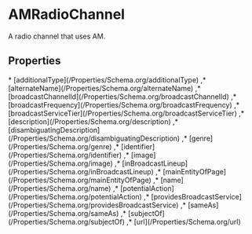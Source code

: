 # AMRadioChannel

A radio channel that uses AM.

## Properties

<Grid>
* [additionalType](/Properties/Schema.org/additionalType)
,* [alternateName](/Properties/Schema.org/alternateName)
,* [broadcastChannelId](/Properties/Schema.org/broadcastChannelId)
,* [broadcastFrequency](/Properties/Schema.org/broadcastFrequency)
,* [broadcastServiceTier](/Properties/Schema.org/broadcastServiceTier)
,* [description](/Properties/Schema.org/description)
,* [disambiguatingDescription](/Properties/Schema.org/disambiguatingDescription)
,* [genre](/Properties/Schema.org/genre)
,* [identifier](/Properties/Schema.org/identifier)
,* [image](/Properties/Schema.org/image)
,* [inBroadcastLineup](/Properties/Schema.org/inBroadcastLineup)
,* [mainEntityOfPage](/Properties/Schema.org/mainEntityOfPage)
,* [name](/Properties/Schema.org/name)
,* [potentialAction](/Properties/Schema.org/potentialAction)
,* [providesBroadcastService](/Properties/Schema.org/providesBroadcastService)
,* [sameAs](/Properties/Schema.org/sameAs)
,* [subjectOf](/Properties/Schema.org/subjectOf)
,* [url](/Properties/Schema.org/url)

</Grid>

